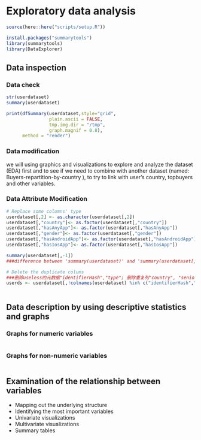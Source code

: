 # Exploratory data analysis

```r
source(here::here("scripts/setup.R"))
```

```r
install.packages("summarytools")
library(summarytools)
library(DataExplorer)
```

## Data inspection

### Data check

```r
str(userdataset)
summary(userdataset)

print(dfSummary(userdataset,style="grid",
                plain.ascii = FALSE, 
                tmp.img.dir = "/tmp",
                graph.magnif = 0.8),
      method = "render")

```

### Data modification

we will using graphics and visualizations to explore and analyze the dataset (EDA) first and to see if we need to combine with another dataset (named: Buyers-repartition-by-country ), to try to link with user's country, topbuyers and other variables.

### Data Attribute Modification

```r
# Replace some columns' type
userdataset[,2] <- as.character(userdataset[,2])
userdataset[,"country"]<- as.factor(userdataset[,"country"])
userdataset[,"hasAnyApp"]<- as.factor(userdataset[,"hasAnyApp"])
userdataset[,"gender"]<- as.factor(userdataset[,"gender"])
userdataset[,"hasAndroidApp"]<- as.factor(userdataset[,"hasAndroidApp"])
userdataset[,"hasIosApp"]<- as.factor(userdataset[,"hasIosApp"])

summary(userdataset[,-1])
###difference between 'summary(userdataset)' and 'summary(userdataset[,-1])' is lack "index".

# Delete the duplicate colums
###删除useless的元数据"identifierHash","type"; 删除重复列"country", "seniorityAsYears", "seniorityAsMonths", "civilityGenderId"。
userds <- userdataset[,!colnames(userdataset) %in% c("identifierHash","type","country","seniorityAsYears","seniorityAsMonths", "civilityGenderId") ]

```

```r

```


## Data description by using descriptive statistics and graphs

### Graphs for numeric variables

```r

```

### Graphs for non-numeric variables

```r

```

## Examination of the relationship between variables




* Mapping out the underlying structure
* Identifying the most important variables
* Univariate visualizations
* Multivariate visualizations
* Summary tables